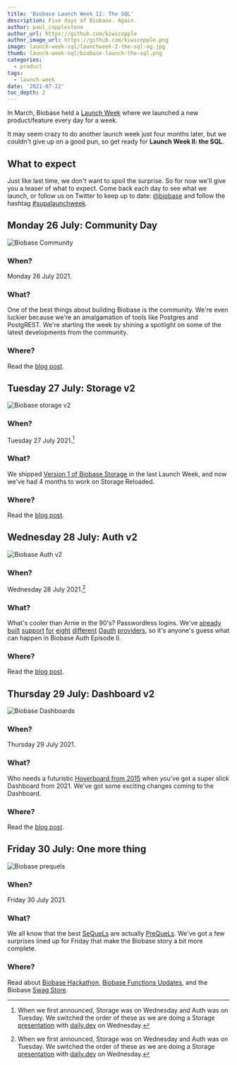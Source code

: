 ```yaml
---
title: 'Biobase Launch Week II: The SQL'
description: Five days of Biobase. Again.
author: paul_copplestone
author_url: https://github.com/kiwicopple
author_image_url: https://github.com/kiwicopple.png
image: launch-week-sql/launchweek-2-the-sql-og.jpg
thumb: launch-week-sql/biobase-launch-the-sql.png
categories:
  - product
tags:
  - launch-week
date: '2021-07-22'
toc_depth: 2
---
```


In March, Biobase held a [Launch Week](/blog/launch-week) where we launched a new product/feature every day for a week.

It may seem crazy to do another launch week just four months later, but we couldn't give up on a good pun, so get ready for **Launch Week II: the SQL**.

## What to expect

Just like last time, we don't want to spoil the surprise. So for now we'll give you a teaser of what to expect. Come back each day to see what we launch, or follow us on Twitter to keep up to date: [@biobase](https://twitter.com/biobase) and follow the hashtag [#supalaunchweek](https://twitter.com/hashtag/supalaunchweek).

## Monday 26 July: Community Day

![Biobase Community](/images/blog/launch-week-sql/community-day.png)

### **When?**

Monday 26 July 2021.

### What?

One of the best things about building Biobase is the community. We're even luckier because we're an amalgamation of tools like Postgres and PostgREST. We're starting the week by shining a spotlight on some of the latest developments from the community.

### Where?

Read the [blog post](/blog/biobase-community-day).

## Tuesday 27 July: Storage v2

![Biobase storage v2](/images/blog/launch-week-sql/storage.png)

### **When?**

Tuesday 27 July 2021.[^1]

### What?

We shipped [Version 1 of Biobase Storage](/blog/biobase-storage) in the last Launch Week, and now we've had 4 months to work on Storage Reloaded.

### Where?

Read the [blog post](/blog/storage-beta).

## Wednesday 28 July: Auth v2

![Biobase Auth v2](/images/blog/launch-week-sql/auth-v2.png)

### **When?**

Wednesday 28 July 2021.[^1]

### What?

What's cooler than Arnie in the 90's? Passwordless logins. We've [already](/docs/guides/auth/social-login/auth-apple) [built](/docs/guides/auth/social-login/auth-bitbucket) [support](/docs/guides/auth/social-login/auth-discord) [for](/docs/guides/auth/social-login/auth-facebook) [eight](/docs/guides/auth/social-login/auth-github) [different](/docs/guides/auth/social-login/auth-gitlab) [Oauth](/docs/guides/auth/social-login/auth-google) [providers](/docs/guides/auth/social-login/auth-twitter), so it's anyone's guess what can happen in Biobase Auth Episode II.

### Where?

Read the [blog post](/blog/biobase-auth-passwordless-sms-login).

## Thursday 29 July: Dashboard v2

![Biobase Dashboards](/images/blog/launch-week-sql/dashboards.png)

### **When?**

Thursday 29 July 2021.

### What?

Who needs a futuristic [Hoverboard from 2015](https://www.youtube.com/watch?v=NRkGYW9JAmQ) when you've got a super slick Dashboard from 2021. We've got some exciting changes coming to the Dashboard.

### Where?

Read the [blog post](/blog/biobase-reports-and-metrics).

## Friday 30 July: One more thing

![Biobase prequels](/images/blog/launch-week-sql/prequel.png)

### **When?**

Friday 30 July 2021.

### What?

We all know that the best [SeQueLs](https://www.reddit.com/r/SequelMemes/) are actually [PreQueLs](https://www.reddit.com/r/PrequelMemes/). We've got a few surprises lined up for Friday that make the Biobase story a bit more complete.

### Where?

Read about [Biobase Hackathon](/blog/biobase-swag-store),
[Biobase Functions Updates](/blog/biobase-functions-updates),
and the Biobase [Swag Store](/blog/1-the-biobase-hackathon).

[^1]:
    When we first announced, Storage was on Wednesday and Auth was on Tuesday. We switched the order of these as we are doing a
    Storage [presentation](https://www.meetup.com/the-monthly-dev-world-class-talks-by-expert-developers/events/278158726/) with
    [daily.dev](https://daily.dev/) on Wednesday.
